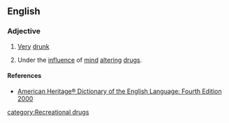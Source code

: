 ==English==

===Adjective===
{{en-adj}}

# {{vulgar}} [[very|Very]] [[drunk]]
# {{vulgar}} Under the [[influence]] of [[mind]] [[altering]] [[drugs]].

====References====
*[http://www.bartleby.com/61/16/S0351600.html American Heritage® Dictionary of the English Language: Fourth Edition 2000]

[[category:Recreational drugs]]